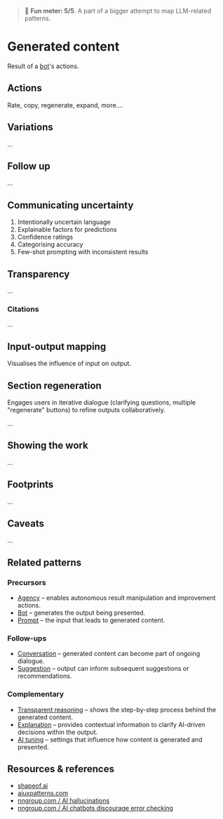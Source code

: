 
<Meta of={GeneratedContentStories} />

> 🙂 **Fun meter: 5/5**. A part of a bigger attempt to map LLM-related patterns.

# Generated content

Result of a [bot](../?path=/docs/patterns-bot--docs)'s actions.

## Actions

Rate, copy, regenerate, expand, more....

## Variations

...

## Follow up

...

## Communicating uncertainty

1. Intentionally uncertain language
2. Explainable factors for predictions
3. Confidence ratings
4. Categorising accuracy
5. Few-shot prompting with inconsistent results

<Story of={GeneratedContentStories.Confidence} />

## Transparency

...

### Citations

...

## Input-output mapping

Visualises the influence of input on output.

<Story of={GeneratedContentStories.InputOutputMapping} />


## Section regeneration

Engages users in iterative dialogue (clarifying questions, multiple "regenerate" buttons) to refine outputs collaboratively.

...

## Showing the work

...

## Footprints

...

## Caveats

...

## Related patterns

### Precursors

- [Agency](../?path=/docs/foundations-agency--docs) – enables autonomous result manipulation and improvement actions.
- [Bot](../?path=/docs/patterns-bot--docs) – generates the output being presented.
- [Prompt](../?path=/docs/patterns-prompt--docs) – the input that leads to generated content.

### Follow-ups

- [Conversation](../?path=/docs/patterns-conversation--docs) – generated content can become part of ongoing dialogue.
- [Suggestion](../?path=/docs/patterns-suggestion--docs) – output can inform subsequent suggestions or recommendations.

### Complementary

- [Transparent reasoning](../?path=/docs/patterns-transparent-reasoning--docs) – shows the step-by-step process behind the generated content.
- [Explanation](../?path=/docs/patterns-explanation--docs) – provides contextual information to clarify AI-driven decisions within the output.
- [AI tuning](../?path=/docs/patterns-ai-tuning--docs) – settings that influence how content is generated and presented.

## Resources & references

- [shapeof.ai](https://www.shapeof.ai/)
- [aiuxpatterns.com](https://aiuxpatterns.com/)
- [nngroup.com / AI hallucinations](https://www.nngroup.com/articles/ai-hallucinations/)
- [nngroup.com / AI chatbots discourage error checking](https://www.nngroup.com/articles/ai-chatbots-discourage-error-checking/)
